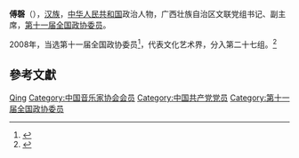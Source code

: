 '''傅磬'''（{{bd|1962年||}}），[[汉族|汉族]]，[[中华人民共和国|中华人民共和国]]政治人物，广西壮族自治区文联党组书记、副主席，[[第十一届全国政协委员|第十一届全国政协委员]]。

2008年，当选第十一届全国政协委员<ref>{{cite news|title=第十一届全国政协委员名单|url=http://www.indaa.com.cn/zt/2009qglh/zxzs/200903/t20090303_127573.html|accessdate=2013-04-09|newspaper=新华社北京1月25日电 中国人民政治协商会议第十一届全国委员会委员名单(共2237人，2008年1月25日政协第十届全国委员会常务委员会第二十次会议通过)|date=2008年1月25日|deadurl=yes|archiveurl=https://web.archive.org/web/20130928014403/http://www.indaa.com.cn/zt/2009qglh/zxzs/200903/t20090303_127573.html|archivedate=2013年9月28日}}</ref>，代表文化艺术界，分入第二十七组。<ref>{{cite news|title=全国政协信息-傅磬|url=http://www.cppcc.gov.cn/CMS/wylibary/showJcwyxtInfoWylibary.action?tabJcwyxt.guid=11W0009720&wytype=wjwy|accessdate=2013-04-11|newspaper=全国政协委员会}}</ref>

== 參考文獻 ==
{{reflist}}

{{中国政治人物小作品}}
{{中国音乐家协会第七届理事会}}

{{Authority control}}
{{DEFAULTSORT:Fu傅}}
[[Category:傅姓|Qing]]
[[Category:中国音乐家协会会员|Category:中国音乐家协会会员]]
[[Category:中国共产党党员|Category:中国共产党党员]]
[[Category:第十一届全国政协委员|Category:第十一届全国政协委员]]